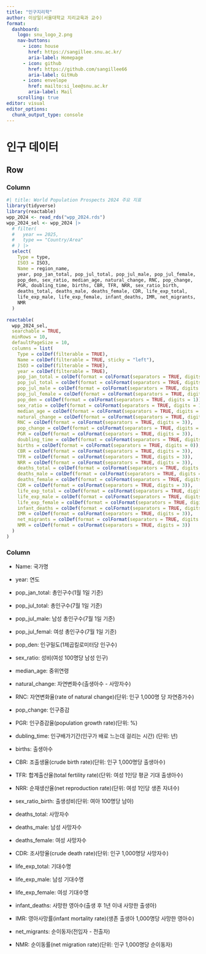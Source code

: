 ```yaml
---
title: "인구지리학"
author: 이상일(서울대학교 지리교육과 교수)
format: 
  dashboard:
    logo: snu_logo_2.png
    nav-buttons: 
      - icon: house
        href: https://sangillee.snu.ac.kr/
        aria-label: Homepage
      - icon: github
        href: https://github.com/sangillee66
        aria-label: GitHub
      - icon: envelope
        href: mailto:si_lee@snu.ac.kr
        aria-label: Mail
    scrolling: true
editor: visual
editor_options: 
  chunk_output_type: console
---
```


# 인구 데이터

## Row

### Column {width="70%"}

```r
#| title: World Population Prospects 2024 주요 지표
library(tidyverse)
library(reactable)
wpp_2024 <- read_rds("wpp_2024.rds")
wpp_2024_sel <- wpp_2024 |> 
  # filter(
  #   year == 2025,
  #   type == "Country/Area"
  # ) |>  
  select(
    Type = type,
    ISO3 = ISO3,
    Name = region_name, 
    year, pop_jan_total, pop_jul_total, pop_jul_male, pop_jul_female,
    pop_den, sex_ratio, median_age, natural_change, RNC, pop_change,
    PGR, doubling_time, births, CBR, TFR, NRR, sex_ratio_birth, 
    deaths_total, deaths_male, deaths_female, CDR, life_exp_total, 
    life_exp_male, life_exp_female, infant_deaths, IMR, net_migrants,
    NMR
  )
  
reactable(
  wpp_2024_sel,
  searchable = TRUE,
  minRows = 10,
  defaultPageSize = 10,
  columns = list(
    Type = colDef(filterable = TRUE),
    Name = colDef(filterable = TRUE, sticky = "left"),
    ISO3 = colDef(filterable = TRUE),
    year = colDef(filterable = TRUE), 
    pop_jan_total = colDef(format = colFormat(separators = TRUE, digits = 0)),
    pop_jul_total = colDef(format = colFormat(separators = TRUE, digits = 0)),
    pop_jul_male = colDef(format = colFormat(separators = TRUE, digits = 0)),
    pop_jul_female = colDef(format = colFormat(separators = TRUE, digits = 0)),
    pop_den = colDef(format = colFormat(separators = TRUE, digits = 1)),
    sex_ratio = colDef(format = colFormat(separators = TRUE, digits = 1)),
    median_age = colDef(format = colFormat(separators = TRUE, digits = 1)),
    natural_change = colDef(format = colFormat(separators = TRUE, digits = 0)),
    RNC = colDef(format = colFormat(separators = TRUE, digits = 3)),
    pop_change = colDef(format = colFormat(separators = TRUE, digits = 0)),
    PGR = colDef(format = colFormat(separators = TRUE, digits = 3)),
    doubling_time = colDef(format = colFormat(separators = TRUE, digits = 2)),
    births = colDef(format = colFormat(separators = TRUE, digits = 0)),
    CBR = colDef(format = colFormat(separators = TRUE, digits = 3)),
    TFR = colDef(format = colFormat(separators = TRUE, digits = 3)),
    NRR = colDef(format = colFormat(separators = TRUE, digits = 3)),
    deaths_total = colDef(format = colFormat(separators = TRUE, digits = 0)),
    deaths_male = colDef(format = colFormat(separators = TRUE, digits = 0)),
    deaths_female = colDef(format = colFormat(separators = TRUE, digits = 0)),
    CDR = colDef(format = colFormat(separators = TRUE, digits = 3)),
    life_exp_total = colDef(format = colFormat(separators = TRUE, digits = 1)),
    life_exp_male = colDef(format = colFormat(separators = TRUE, digits = 1)),
    life_exp_female = colDef(format = colFormat(separators = TRUE, digits = 1)),
    infant_deaths = colDef(format = colFormat(separators = TRUE, digits = 0)),
    IMR = colDef(format = colFormat(separators = TRUE, digits = 3)),
    net_migrants = colDef(format = colFormat(separators = TRUE, digits = 0)),
    NMR = colDef(format = colFormat(separators = TRUE, digits = 3))
  )
)
```

### Column {width="30%"}

::: {.card title="변수 설명"}
-   Name: 국가명

-   year: 연도

-   pop_jan_total: 총인구수(1월 1일 기준)

-   pop_jul_total: 총인구수(7월 1일 기준)

-   pop_jul_male: 남성 총인구수(7월 1일 기준)

-   pop_jul_femal: 여성 총인구수(7월 1일 기준)

-   pop_den: 인구밀도(1제곱킬로미터당 인구수)

-   sex_ratio: 성비(여성 100명당 남성 인구)

-   median_age: 중위연령

-   natural_change: 자연변화수(출생아수 - 사망자수)

-   RNC: 자연변화율(rate of natural change)(단위: 인구 1,000명 당 자연증가수)

-   pop_change: 인구증감

-   PGR: 인구증감율(population growth rate)(단위: %)

-   dubling_time: 인구배가기간(인구가 배로 느는데 걸리는 시간) (단위: 년)

-   births: 출생아수

-   CBR: 조출생율(crude birth rate)(단위: 인구 1,000명당 출생아수)

-   TFR: 합계출산율(total fertility rate)(단위: 여성 1인당 평균 기대 출생아수)

-   NRR: 순재생산율(net reproduction rate)(단위: 여성 1인당 생존 자녀수)

-   sex_ratio_birth: 출생성비(단위: 여아 100명당 남아)

-   deaths_total: 사망자수

-   deaths_male: 남성 사망자수

-   deaths_female: 여성 사망자수

-   CDR: 조사망율(crude death rate)(단위: 인구 1,000명당 사망자수)

-   life_exp_total: 기대수명

-   life_exp_male: 남성 기대수명

-   life_exp_female: 여성 기대수명

-   infant_deaths: 사망한 영아수(출생 후 1년 이내 사망한 출생아)

-   IMR: 영아사망률(infant mortality rate)(생존 출생아 1,000명당 사망한 영아수)

-   net_migrants: 순이동자(전입자 - 전출자)

-   NMR: 순이동률(net migration rate)(단위: 인구 1,000명당 순이동자)
:::


